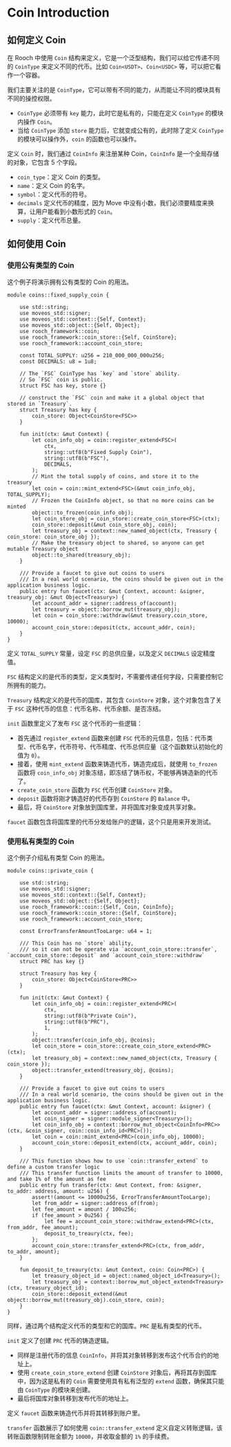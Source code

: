 # Coin Introduction

## 如何定义 Coin

在 Rooch 中使用 `Coin` 结构来定义，它是一个泛型结构，我们可以给它传递不同的 `CoinType` 来定义不同的代币。比如 `Coin<USDT>`、`Coin<USDC>` 等，可以把它看作一个容器。

我们主要关注的是 `CoinType`，它可以带有不同的能力，从而能让不同的模块具有不同的操控权限。

- `CoinType` 必须带有 `key` 能力，此时它是私有的，只能在定义 `CoinType` 的模块内操作 `Coin`。
- 当给 `CoinType` 添加 `store` 能力后，它就变成公有的，此时除了定义 `CoinType` 的模块可以操作外，`coin` 的函数也可以操作。

定义 `Coin`  时，我们通过 `CoinInfo` 来注册某种 Coin，`CoinInfo` 是一个全局存储的对象，它包含 5 个字段。

- `coin_type`：定义 Coin 的类型。
- `name`：定义 Coin 的名字。
- `symbol`：定义代币的符号。
- `decimals` 定义代币的精度，因为 Move 中没有小数，我们必须要精度来换算，让用户能看到小数形式的 `Coin`。
- `supply`：定义代币总量。

## 如何使用 Coin

### 使用公有类型的 Coin

这个例子将演示拥有公有类型的 Coin 的用法。

```move
module coins::fixed_supply_coin {

    use std::string;
    use moveos_std::signer;
    use moveos_std::context::{Self, Context};
    use moveos_std::object::{Self, Object};
    use rooch_framework::coin;
    use rooch_framework::coin_store::{Self, CoinStore};
    use rooch_framework::account_coin_store;

    const TOTAL_SUPPLY: u256 = 210_000_000_000u256;
    const DECIMALS: u8 = 1u8;

    // The `FSC` CoinType has `key` and `store` ability.
    // So `FSC` coin is public.
    struct FSC has key, store {}

    // construct the `FSC` coin and make it a global object that stored in `Treasury`.
    struct Treasury has key {
        coin_store: Object<CoinStore<FSC>>
    }

    fun init(ctx: &mut Context) {
        let coin_info_obj = coin::register_extend<FSC>(
            ctx,
            string::utf8(b"Fixed Supply Coin"),
            string::utf8(b"FSC"),
            DECIMALS,
        );
        // Mint the total supply of coins, and store it to the treasury
        let coin = coin::mint_extend<FSC>(&mut coin_info_obj, TOTAL_SUPPLY);
        // Frozen the CoinInfo object, so that no more coins can be minted
        object::to_frozen(coin_info_obj);
        let coin_store_obj = coin_store::create_coin_store<FSC>(ctx);
        coin_store::deposit(&mut coin_store_obj, coin);
        let treasury_obj = context::new_named_object(ctx, Treasury { coin_store: coin_store_obj });
        // Make the treasury object to shared, so anyone can get mutable Treasury object
        object::to_shared(treasury_obj);
    }

    /// Provide a faucet to give out coins to users
    /// In a real world scenario, the coins should be given out in the application business logic.
    public entry fun faucet(ctx: &mut Context, account: &signer, treasury_obj: &mut Object<Treasury>) {
        let account_addr = signer::address_of(account);
        let treasury = object::borrow_mut(treasury_obj);
        let coin = coin_store::withdraw(&mut treasury.coin_store, 10000);
        account_coin_store::deposit(ctx, account_addr, coin);
    }
}
```

定义 `TOTAL_SUPPLY` 常量，设定 `FSC` 的总供应量，以及定义 `DECIMALS` 设定精度值。

`FSC` 结构定义的是代币的类型，定义类型时，不需要传递任何字段，只需要控制它所拥有的能力。

`Treasury` 结构定义的是代币的国库，其包含 `CoinStore` 对象，这个对象包含了关于 `FSC` 这种代币的信息：代币名称、代币余额、是否冻结。

`init` 函数里定义了发布 `FSC` 这个代币的一些逻辑：

- 首先通过 `register_extend` 函数来创建 `FSC` 代币的元信息，包括：代币类型、代币名字，代币符号、代币精度、代币总供应量（这个函数默认初始化的值为 `0`）。
- 接着，使用 `mint_extend` 函数来铸造代币，铸造完成后，就使用 `to_frozen` 函数将 `coin_info_obj` 对象冻结，即冻结了铸币权，不能够再铸造新的代币了。
- `create_coin_store` 函数为 `FSC` 代币创建 `CoinStore` 对象。
- `deposit` 函数将刚才铸造好的代币存到 `CoinStore` 的 `Balance` 中。
- 最后，将 `CoinStore` 对象放到国库里，并将国库对象变成共享对象。

`faucet` 函数包含将国库里的代币分发给账户的逻辑，这个只是用来开发测试。

### 使用私有类型的 Coin

这个例子介绍私有类型 Coin 的用法。

```move
module coins::private_coin {

    use std::string;
    use moveos_std::signer;
    use moveos_std::context::{Self, Context};
    use moveos_std::object::{Self, Object};
    use rooch_framework::coin::{Self, Coin, CoinInfo};
    use rooch_framework::coin_store::{Self, CoinStore};
    use rooch_framework::account_coin_store;

    const ErrorTransferAmountTooLarge: u64 = 1;

    /// This Coin has no `store` ability, 
    /// so it can not be operate via `account_coin_store::transfer`, `account_coin_store::deposit` and `account_coin_store::withdraw`
    struct PRC has key {}

    struct Treasury has key {
        coin_store: Object<CoinStore<PRC>>
    }

    fun init(ctx: &mut Context) {
        let coin_info_obj = coin::register_extend<PRC>(
            ctx,
            string::utf8(b"Private Coin"),
            string::utf8(b"PRC"),
            1,
        );
        object::transfer(coin_info_obj, @coins);
        let coin_store = coin_store::create_coin_store_extend<PRC>(ctx);
        let treasury_obj = context::new_named_object(ctx, Treasury { coin_store });
        object::transfer_extend(treasury_obj, @coins);
    }

    /// Provide a faucet to give out coins to users
    /// In a real world scenario, the coins should be given out in the application business logic.
    public entry fun faucet(ctx: &mut Context, account: &signer) {
        let account_addr = signer::address_of(account);
        let coin_signer = signer::module_signer<Treasury>();
        let coin_info_obj = context::borrow_mut_object<CoinInfo<PRC>>(ctx, &coin_signer, coin::coin_info_id<PRC>());
        let coin = coin::mint_extend<PRC>(coin_info_obj, 10000);
        account_coin_store::deposit_extend(ctx, account_addr, coin);
    }

    /// This function shows how to use `coin::transfer_extend` to define a custom transfer logic
    /// This transfer function limits the amount of transfer to 10000, and take 1% of the amount as fee
    public entry fun transfer(ctx: &mut Context, from: &signer, to_addr: address, amount: u256) {
        assert!(amount <= 10000u256, ErrorTransferAmountTooLarge);
        let from_addr = signer::address_of(from);
        let fee_amount = amount / 100u256;
        if (fee_amount > 0u256) {
            let fee = account_coin_store::withdraw_extend<PRC>(ctx, from_addr, fee_amount);
            deposit_to_treaury(ctx, fee);
        };
        account_coin_store::transfer_extend<PRC>(ctx, from_addr, to_addr, amount);
    }

    fun deposit_to_treaury(ctx: &mut Context, coin: Coin<PRC>) {
        let treasury_object_id = object::named_object_id<Treasury>();
        let treasury_obj = context::borrow_mut_object_extend<Treasury>(ctx, treasury_object_id);
        coin_store::deposit_extend(&mut object::borrow_mut(treasury_obj).coin_store, coin);
    }
}
```

同样，通过两个结构定义代币的类型和它的国库。`PRC` 是私有类型的代币。

`init` 定义了创建 `PRC` 代币的铸造逻辑。

- 同样是注册代币的信息 `CoinInfo`，并将其对象转移到发布这个代币合约的地址上。
- 使用 `create_coin_store_extend` 创建 `CoinStore` 对象后，再将其存到国库中，因为这是私有的 `Coin` 需要使用具有私有泛型的 `extend` 函数，确保其只能由 `CoinType` 的模块来创建。
- 最后将国库对象转移到发布代币的地址上。

定义 `faucet` 函数来铸造代币并将其转移到账户里。

`transfer` 函数展示了如何使用 `coin::transfer_extend` 定义自定义转账逻辑，该转账函数限制转账金额为 `10000`，并收取金额的 `1%` 的手续费。
